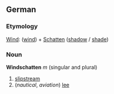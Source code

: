 ==German==
===Etymology===
[[Wind]]: ([[wind]]) + [[Schatten]] ([[shadow]] / [[shade]])

===Noun===
'''Windschatten''' ''m'' (singular and plural)

# [[slipstream]]
# (''nautical'', ''aviation'') [[lee]]